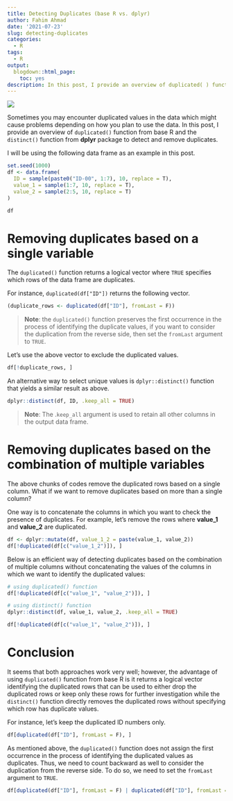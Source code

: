 ```yaml
---
title: Detecting Duplicates (base R vs. dplyr)
author: Fahim Ahmad
date: '2021-07-23'
slug: detecting-duplicates
categories:
  - R
tags:
  - R
output:
  blogdown::html_page:
    toc: yes
description: In this post, I provide an overview of duplicated( ) function from base R and the distinct( ) function from dplyr package to detect and remove duplicates.
---
```


![](imgs/Duplicates.jpg)

Sometimes you may encounter duplicated values in the data which might cause problems depending on how you plan to use the data. In this post, I provide an overview of `duplicated()` function from base R and the `distinct()` function from **dplyr** package to detect and remove duplicates.

I will be using the following data frame as an example in this post.

```r
set.seed(1000)
df <- data.frame(
  ID = sample(paste0("ID-00", 1:7), 10, replace = T),
  value_1 = sample(1:7, 10, replace = T),
  value_2 = sample(2:5, 10, replace = T)
)

df
```

# Removing duplicates based on a single variable

The `duplicated()` function returns a logical vector where `TRUE` specifies which rows of the data frame are duplicates.

For instance, `duplicated(df["ID"])` returns the following vector.

```r
(duplicate_rows <- duplicated(df["ID"], fromLast = F))
```

> **Note**: the `duplicated()` function preserves the first occurrence in the process of identifying the duplicate values, if you want to consider the duplication from the reverse side, then set the `fromLast` argument to `TRUE`.

Let's use the above vector to exclude the duplicated values.

```r
df[!duplicate_rows, ]
```

An alternative way to select unique values is `dplyr::distinct()` function that yields a similar result as above.

```r
dplyr::distinct(df, ID, .keep_all = TRUE)
```

> **Note**: The .`keep_all` argument is used to retain all other columns in the output data frame.

# Removing duplicates based on the combination of multiple variables

The above chunks of codes remove the duplicated rows based on a single column. What if we want to remove duplicates based on more than a single column?

One way is to concatenate the columns in which you want to check the presence of duplicates. For example, let's remove the rows where **value_1** and **value_2** are duplicated.


```r
df <- dplyr::mutate(df, value_1_2 = paste(value_1, value_2))
df[!duplicated(df[c("value_1_2")]), ]

```

Below is an efficient way of detecting duplicates based on the combination of multiple columns without concatenating the values of the columns in which we want to identify the duplicated values:

```r
# using duplicated() function
df[!duplicated(df[c("value_1", "value_2")]), ]

# using distinct() function
dplyr::distinct(df, value_1, value_2, .keep_all = TRUE)
```

```r
df[!duplicated(df[c("value_1", "value_2")]), ]
```


# Conclusion

It seems that both approaches work very well; however, the advantage of using `duplicated()` function from base R is it returns a logical vector identifying the duplicated rows that can be used to either drop the duplicated rows or keep only these rows for further investigation while the `distinct()` function directly removes the duplicated rows without specifying which row has duplicate values.

For instance, let’s keep the duplicated ID numbers only.

```r
df[duplicated(df["ID"], fromLast = F), ]
```

As mentioned above, the `duplicated()` function does not assign the first occurrence in the process of identifying the duplicated values as duplicates. Thus, we need to count backward as well to consider the duplication from the reverse side. To do so, we need to set the `fromLast` argument to `TRUE`.


```r
df[duplicated(df["ID"], fromLast = F) | duplicated(df["ID"], fromLast = T), ]
```

